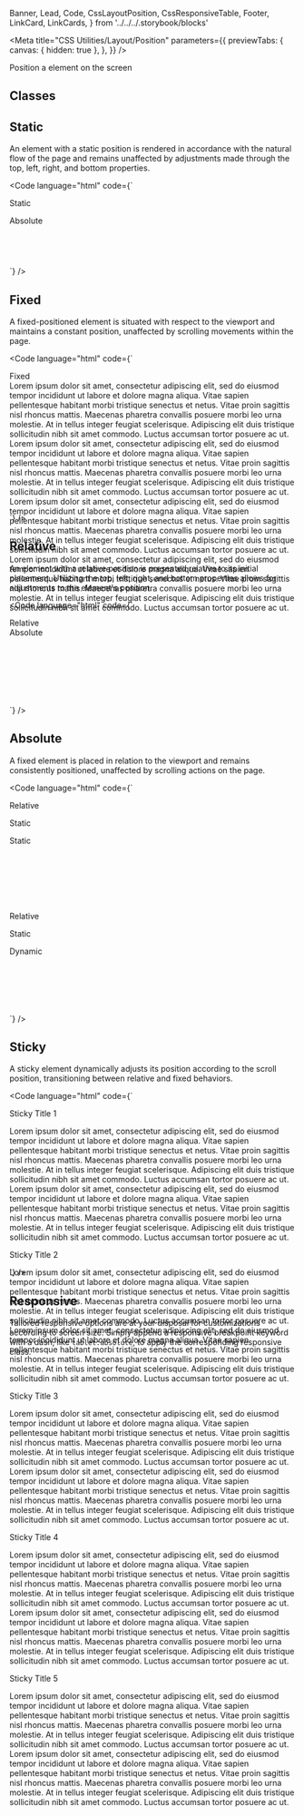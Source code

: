   Banner,
  Lead,
  Code,
  CssLayoutPosition,
  CssResponsiveTable,
  Footer,
  LinkCard,
  LinkCards,
} from '../../../.storybook/blocks'

<Meta
  title="CSS Utilities/Layout/Position"
  parameters={{
    previewTabs: {
      canvas: { hidden: true },
    },
  }}
/>

<Banner label="Position" section="CSS Utilities" color="yellow" puzzle />

<Lead>Position a element on the screen</Lead>

## Classes

<CssLayoutPosition />

## Static

An element with a static position is rendered in accordance with the natural flow of the page and remains unaffected by adjustments made through the top, left, right, and bottom properties.

<Code
  language="html"
  code={`
<div class="relative">
  <div class="static bg-green-2 p-normal radius-normal" style="min-width: 300px; min-height: 120px;">
    <p>Static</p>
    <div class="absolute bottom-none left-0 bg-green radius-normal p-normal" style="min-width: 100px; min-height: 56px">
      Absolute
    </div>
  </div>
</div>
`}
/>

## Fixed

A fixed-positioned element is situated with respect to the viewport and maintains a constant position, unaffected by scrolling movements within the page.

<Code
  language="html"
  code={`
<div class="overflow-hidden" style="height: 250px">
  <div class="relative radius-normal border-primary" style="height: 200px">
    <div class="absolute top-0 left-0 px-normal py-small w-full bg-primary">
      Fixed
    </div>
    <div class="absolute overflow-auto mt-x-large p-normal" style="height: 150px">
      Lorem ipsum dolor sit amet, consectetur adipiscing elit, sed do eiusmod tempor incididunt ut labore et dolore magna aliqua.
      Vitae sapien pellentesque habitant morbi tristique senectus et netus. Vitae proin sagittis nisl rhoncus mattis.
      Maecenas pharetra convallis posuere morbi leo urna molestie. At in tellus integer feugiat scelerisque.
      Adipiscing elit duis tristique sollicitudin nibh sit amet commodo. Luctus accumsan tortor posuere ac ut.
      Lorem ipsum dolor sit amet, consectetur adipiscing elit, sed do eiusmod tempor incididunt ut labore et dolore magna aliqua.
      Vitae sapien pellentesque habitant morbi tristique senectus et netus. Vitae proin sagittis nisl rhoncus mattis.
      Maecenas pharetra convallis posuere morbi leo urna molestie. At in tellus integer feugiat scelerisque.
      Adipiscing elit duis tristique sollicitudin nibh sit amet commodo. Luctus accumsan tortor posuere ac ut.
      Lorem ipsum dolor sit amet, consectetur adipiscing elit, sed do eiusmod tempor incididunt ut labore et dolore magna aliqua.
      Vitae sapien pellentesque habitant morbi tristique senectus et netus. Vitae proin sagittis nisl rhoncus mattis.
      Maecenas pharetra convallis posuere morbi leo urna molestie. At in tellus integer feugiat scelerisque.
      Adipiscing elit duis tristique sollicitudin nibh sit amet commodo. Luctus accumsan tortor posuere ac ut.
      Lorem ipsum dolor sit amet, consectetur adipiscing elit, sed do eiusmod tempor incididunt ut labore et dolore magna aliqua.
      Vitae sapien pellentesque habitant morbi tristique senectus et netus. Vitae proin sagittis nisl rhoncus mattis.
      Maecenas pharetra convallis posuere morbi leo urna molestie. At in tellus integer feugiat scelerisque.
      Adipiscing elit duis tristique sollicitudin nibh sit amet commodo. Luctus accumsan tortor posuere ac ut.
    </div>
  </div>
</div>
`}
/>

## Relative

An element with a relative position is presented relative to its initial placement. Utilizing the top, left, right, and bottom properties allows for adjustments to the element's position.

<Code
  language="html"
  code={`
<div class="relative">
  <div class="relative bg-green-2 p-normal radius-normal" style="min-width: 300px; min-height: 140px;">Relative
    <div class="absolute bottom-none left-0 bg-green p-normal radius-normal" style="min-width: 100px; min-height: 56px">
      Absolute
    </div>
  </div>
</div>

`}
/>

## Absolute

A fixed element is placed in relation to the viewport and remains consistently positioned, unaffected by scrolling actions on the page.

<Code
  language="html"
  code={`
<div class="mb-normal">
  <div class="relative bg-green-2 radius-normal p-normal">
    <p class="mt-none">Relative</p>
    <div class="static bg-green-3 radius-normal p-normal" style="min-width: 300px; min-height: 150px;">
      <p class="mt-none">Static</p>
      <div class="static bottom-none left-0 bg-green-4 radius-normal p-normal" style="min-width: 120px; min-height: 56px">
        Static
      </div>
    </div>
  </div>
</div>

<div class="relative bg-green-2 radius-normal p-normal">
  <p class="mt-0">Relative</p>
  <div class="static bg-green-3 radius-normal p-normal" style="min-width: 300px; min-height: 150px;">
    <p class="mt-0">Static</p>
    <div class="absolute bottom-none left-0 bg-green-4 radius-normal p-normal" style="min-width: 120px; min-height: 56px">
      Dynamic
    </div>
  </div>
</div>
`} />

## Sticky

A sticky element dynamically adjusts its position according to the scroll position, transitioning between relative and fixed behaviors.

<Code
  language="html"
  code={`
<div class="overflow-hidden">
  <div class="overflow-auto radius-normal border-primary" style="height: 280px">
    <div>
      <div class="sticky top-0 bg-green p-normal">
        Sticky Title 1
      </div>
      <p class="p-normal m-none">
        Lorem ipsum dolor sit amet, consectetur adipiscing elit, sed do eiusmod tempor incididunt ut labore et dolore magna aliqua.
        Vitae sapien pellentesque habitant morbi tristique senectus et netus. Vitae proin sagittis nisl rhoncus mattis.
        Maecenas pharetra convallis posuere morbi leo urna molestie. At in tellus integer feugiat scelerisque.
        Adipiscing elit duis tristique sollicitudin nibh sit amet commodo. Luctus accumsan tortor posuere ac ut.
        Lorem ipsum dolor sit amet, consectetur adipiscing elit, sed do eiusmod tempor incididunt ut labore et dolore magna aliqua.
        Vitae sapien pellentesque habitant morbi tristique senectus et netus. Vitae proin sagittis nisl rhoncus mattis.
        Maecenas pharetra convallis posuere morbi leo urna molestie. At in tellus integer feugiat scelerisque.
        Adipiscing elit duis tristique sollicitudin nibh sit amet commodo. Luctus accumsan tortor posuere ac ut.
      </p>
    </div>
    <div>
      <div class="sticky top-0 bg-green p-normal">
        Sticky Title 2
      </div>
      <p class="p-normal m-none">
        Lorem ipsum dolor sit amet, consectetur adipiscing elit, sed do eiusmod tempor incididunt ut labore et dolore magna aliqua.
        Vitae sapien pellentesque habitant morbi tristique senectus et netus. Vitae proin sagittis nisl rhoncus mattis.
        Maecenas pharetra convallis posuere morbi leo urna molestie. At in tellus integer feugiat scelerisque.
        Adipiscing elit duis tristique sollicitudin nibh sit amet commodo. Luctus accumsan tortor posuere ac ut.
        Lorem ipsum dolor sit amet, consectetur adipiscing elit, sed do eiusmod tempor incididunt ut labore et dolore magna aliqua.
        Vitae sapien pellentesque habitant morbi tristique senectus et netus. Vitae proin sagittis nisl rhoncus mattis.
        Maecenas pharetra convallis posuere morbi leo urna molestie. At in tellus integer feugiat scelerisque.
        Adipiscing elit duis tristique sollicitudin nibh sit amet commodo. Luctus accumsan tortor posuere ac ut.
      </p>
    </div>
    <div>
      <div class="sticky top-0 bg-green p-normal">
        Sticky Title 3
      </div>
      <p class="p-normal m-none">
        Lorem ipsum dolor sit amet, consectetur adipiscing elit, sed do eiusmod tempor incididunt ut labore et dolore magna aliqua.
        Vitae sapien pellentesque habitant morbi tristique senectus et netus. Vitae proin sagittis nisl rhoncus mattis.
        Maecenas pharetra convallis posuere morbi leo urna molestie. At in tellus integer feugiat scelerisque.
        Adipiscing elit duis tristique sollicitudin nibh sit amet commodo. Luctus accumsan tortor posuere ac ut.
        Lorem ipsum dolor sit amet, consectetur adipiscing elit, sed do eiusmod tempor incididunt ut labore et dolore magna aliqua.
        Vitae sapien pellentesque habitant morbi tristique senectus et netus. Vitae proin sagittis nisl rhoncus mattis.
        Maecenas pharetra convallis posuere morbi leo urna molestie. At in tellus integer feugiat scelerisque.
        Adipiscing elit duis tristique sollicitudin nibh sit amet commodo. Luctus accumsan tortor posuere ac ut.
      </p>
    </div>
    <div>
      <div class="sticky top-0 bg-green p-normal">
        Sticky Title 4
      </div>
      <p class="p-normal m-none">
        Lorem ipsum dolor sit amet, consectetur adipiscing elit, sed do eiusmod tempor incididunt ut labore et dolore magna aliqua.
        Vitae sapien pellentesque habitant morbi tristique senectus et netus. Vitae proin sagittis nisl rhoncus mattis.
        Maecenas pharetra convallis posuere morbi leo urna molestie. At in tellus integer feugiat scelerisque.
        Adipiscing elit duis tristique sollicitudin nibh sit amet commodo. Luctus accumsan tortor posuere ac ut.
        Lorem ipsum dolor sit amet, consectetur adipiscing elit, sed do eiusmod tempor incididunt ut labore et dolore magna aliqua.
        Vitae sapien pellentesque habitant morbi tristique senectus et netus. Vitae proin sagittis nisl rhoncus mattis.
        Maecenas pharetra convallis posuere morbi leo urna molestie. At in tellus integer feugiat scelerisque.
        Adipiscing elit duis tristique sollicitudin nibh sit amet commodo. Luctus accumsan tortor posuere ac ut.
      </p>
    </div>
    <div>
      <div class="sticky top-0 bg-green p-normal">
        Sticky Title 5
      </div>
      <p class="p-normal m-none">
        Lorem ipsum dolor sit amet, consectetur adipiscing elit, sed do eiusmod tempor incididunt ut labore et dolore magna aliqua.
        Vitae sapien pellentesque habitant morbi tristique senectus et netus. Vitae proin sagittis nisl rhoncus mattis.
        Maecenas pharetra convallis posuere morbi leo urna molestie. At in tellus integer feugiat scelerisque.
        Adipiscing elit duis tristique sollicitudin nibh sit amet commodo. Luctus accumsan tortor posuere ac ut.
        Lorem ipsum dolor sit amet, consectetur adipiscing elit, sed do eiusmod tempor incididunt ut labore et dolore magna aliqua.
        Vitae sapien pellentesque habitant morbi tristique senectus et netus. Vitae proin sagittis nisl rhoncus mattis.
        Maecenas pharetra convallis posuere morbi leo urna molestie. At in tellus integer feugiat scelerisque.
        Adipiscing elit duis tristique sollicitudin nibh sit amet commodo. Luctus accumsan tortor posuere ac ut.
      </p>
    </div>
  </div>
</div>
`}
/>

## Responsive

Tailored responsive options are at your disposal for customizations according to screen size.
Simply append a responsive breakpoint keyword with a dash, like `tablet:absolute`, to apply the corresponding responsive class.

<CssResponsiveTable />

<Footer>
  <LinkCards>
    <LinkCard pageTitle="Foundation/Layout" description="The layout defines the skeleton of your page" />
    <LinkCard
      pageTitle="Tokens/Overview"
      description="Design tokens serve as the definitive source for naming and storing design choices."
    />
  </LinkCards>
</Footer>
